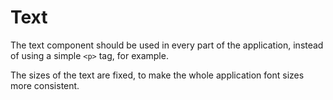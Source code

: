 
<Meta title="Atoms/Text" />

# Text

The text component should be used in every part of the application, instead of using a simple ```<p>``` tag, for example.

The sizes of the text are fixed, to make the whole application font sizes more consistent.
